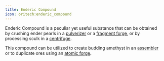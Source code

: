 ```yaml
---
title: Enderic Compound
icon: oritech:enderic_compound
---
```


Enderic Compound is a peculiar yet useful substance that can be obtained by crushing ender pearls in
a [pulverizer](../processing/pulverizer) or a [fragment forge](../processing/fragment_forge), or by processing sculk in a [centrifuge](../processing/centrifuge).

This compound can be utilized to create budding amethyst in an [assembler](../processing/assembler) or to duplicate ores using an [atomic forge](../processing/atomic_forge).
